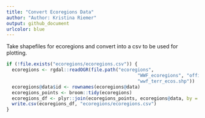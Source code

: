 ```yaml
---
title: "Convert Ecoregions Data"
author: "Author: Kristina Riemer"
output: github_document
urlcolor: blue
---
```


Take shapefiles for ecoregions and convert into a csv to be used for plotting. 

```r
if (!file.exists("ecoregions/ecoregions.csv")) {
  ecoregions <- rgdal::readOGR(file.path("ecoregions", 
                                                "WWF_ecoregions", "official", 
                                                "wwf_terr_ecos.shp"))
  ecoregions@data$id <- rownames(ecoregions@data)
  ecoregions_points <- broom::tidy(ecoregions)
  ecoregions_df <- plyr::join(ecoregions_points, ecoregions@data, by = "id")
  write.csv(ecoregions_df, "ecoregions/ecoregions.csv")
}
```

